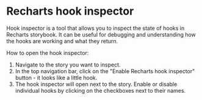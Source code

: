 # Recharts hook inspector

Hook inspector is a tool that allows you to inspect the state of hooks in Recharts storybook.
It can be useful for debugging and understanding how the hooks are working and what they return.

How to open the hook inspector:

1. Navigate to the story you want to inspect.
2. In the top navigation bar, click on the "Enable Recharts hook inspector" button - it looks like a little hook.
3. The hook inspector will open next to the story. Enable or disable individual hooks by clicking on the checkboxes next to their names.
